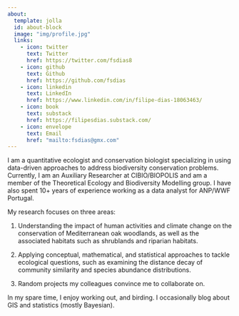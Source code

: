 ```yaml
---
about:
  template: jolla
  id: about-block
  image: "img/profile.jpg"
  links:
    - icon: twitter
      text: Twitter
      href: https://twitter.com/fsdias8
    - icon: github
      text: Github
      href: https://github.com/fsdias
    - icon: linkedin
      text: LinkedIn
      href: https://www.linkedin.com/in/filipe-dias-18063463/
    - icon: book
      text: substack
      href: https://filipesdias.substack.com/
    - icon: envelope
      text: Email
      href: "mailto:fsdias@gmx.com"  
---
```


::: {#about-block}
:::

I am a quantitative ecologist and conservation biologist specializing in using data-driven approaches to address biodiversity conservation problems. Currently, I am an Auxiliary Researcher at CIBIO/BIOPOLIS and am a member of the Theoretical Ecology and Biodiversity Modelling group. I have also spent 10+ years of experience working as a data analyst for ANP/WWF Portugal.

My research focuses on three areas:

1. Understanding the impact of human activities and climate change on the conservation of Mediterranean oak woodlands, as well as the associated habitats such as shrublands and riparian habitats.

2. Applying conceptual, mathematical, and statistical approaches to tackle ecological questions, such as examining the distance decay of community similarity and species abundance distributions.

3. Random projects my colleagues convince me to collaborate on.

In my spare time, I enjoy working out, and birding. I occasionally blog about GIS and statistics (mostly Bayesian).